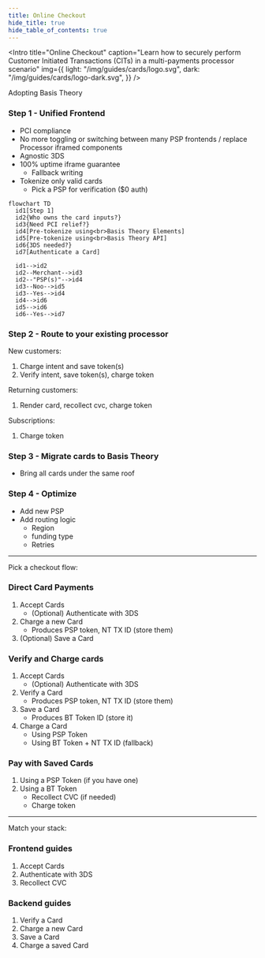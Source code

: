 ```yaml
---
title: Online Checkout
hide_title: true
hide_table_of_contents: true
---
```



<Intro
  title="Online Checkout"
  caption="Learn how to securely perform Customer Initiated Transactions (CITs) in a multi-payments processor scenario"
  img={{
    light: "/img/guides/cards/logo.svg",
    dark: "/img/guides/cards/logo-dark.svg",
  }}
/>

Adopting Basis Theory


### Step 1 - Unified Frontend

- PCI compliance
- No more toggling or switching between many PSP frontends / replace Processor iframed components
- Agnostic 3DS
- 100% uptime iframe guarantee
  - Fallback writing
- Tokenize only valid cards
  - Pick a PSP for verification ($0 auth)

```mermaid
flowchart TD
  id1[Step 1]
  id2{Who owns the card inputs?}
  id3{Need PCI relief?}
  id4[Pre-tokenize using<br>Basis Theory Elements]
  id5[Pre-tokenize using<br>Basis Theory API]
  id6{3DS needed?}
  id7[Authenticate a Card]

  id1-->id2
  id2--Merchant-->id3
  id2--"PSP(s)"-->id4
  id3--Noo-->id5
  id3--Yes-->id4
  id4-->id6
  id5-->id6
  id6--Yes-->id7
```

### Step 2 - Route to your existing processor

New customers:
1. Charge intent and save token(s)
2. Verify intent, save token(s), charge token

Returning customers:
1. Render card, recollect cvc, charge token

Subscriptions:
1. Charge token

### Step 3 - Migrate cards to Basis Theory
- Bring all cards under the same roof

### Step 4 - Optimize
- Add new PSP
- Add routing logic
  - Region
  - funding type
  - Retries


---

Pick a checkout flow:

### Direct Card Payments
1. Accept Cards
   - (Optional) Authenticate with 3DS
2. Charge a new Card
   - Produces PSP token, NT TX ID (store them)
3. (Optional) Save a Card

### Verify and Charge cards
1. Accept Cards
   - (Optional) Authenticate with 3DS
2. Verify a Card
   - Produces PSP token, NT TX ID (store them)
3. Save a Card
   - Produces BT Token ID (store it)
4. Charge a Card
   - Using PSP Token
   - Using BT Token + NT TX ID (fallback)

### Pay with Saved Cards
1. Using a PSP Token (if you have one)
2. Using a BT Token
   - Recollect CVC (if needed)
   - Charge token

---

Match your stack:

### Frontend guides
1. Accept Cards
2. Authenticate with 3DS
3. Recollect CVC

### Backend guides
1. Verify a Card
2. Charge a new Card
3. Save a Card
4. Charge a saved Card
